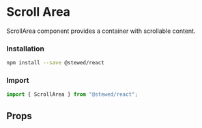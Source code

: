 
# Scroll Area

ScrollArea component provides a container with scrollable content.

### Installation

```bash
npm install --save @stewed/react
```

### Import

```js
import { ScrollArea } from "@stewed/react";
```

<Meta of={ScrollAreaStories} />

<Stories />

## Props

<ArgTypes of={ScrollAreaStories} />
